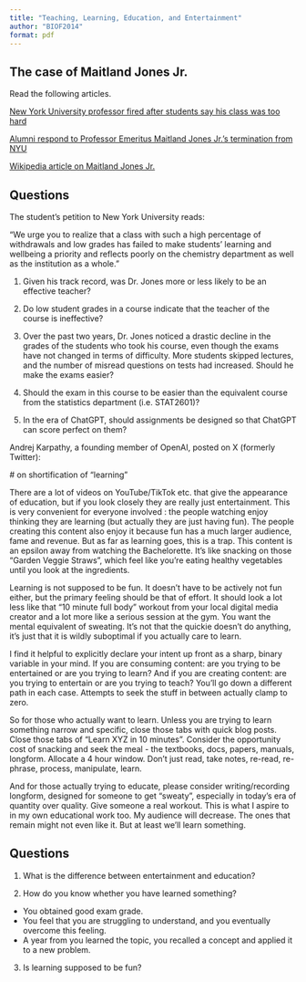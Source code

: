 ```yaml
---
title: "Teaching, Learning, Education, and Entertainment"
author: "BIOF2014"
format: pdf
---
```


## The case of Maitland Jones Jr.

Read the following articles.

[New York University professor fired after students say his class was too hard][1]

[Alumni respond to Professor Emeritus Maitland Jones Jr.’s termination from NYU][2]

[Wikipedia article on Maitland Jones Jr.][3]

[1]: https://www.theguardian.com/us-news/2022/oct/06/nyu-professor-fired-maitland-jones-jr-student-petition
[2]: https://www.dailyprincetonian.com/article/2022/10/maitland-jones-nyu-princeton-professor-terminated
[3]: https://en.wikipedia.org/wiki/Maitland_Jones_Jr.


## Questions

The student's petition to New York University reads: 

"We urge you to realize that a class with such a high percentage of withdrawals 
and low grades has failed to make students’ learning and wellbeing a priority 
and reflects poorly on the chemistry department as well as the institution as 
a whole."

1. Given his track record, was Dr. Jones more or less likely to be an effective 
teacher?

2. Do low student grades in a course indicate that the teacher of the course is 
ineffective?

3. Over the past two years, Dr. Jones noticed a drastic decline in the grades of
the students who took his course, even though the exams have not changed in 
terms of difficulty. More students skipped lectures, and the number of misread 
questions on tests had increased. Should he make the exams easier?

4. Should the exam in this course to be easier than the 
equivalent course from the statistics department (i.e. STAT2601)?

5. In the era of ChatGPT, should assignments be designed so that ChatGPT can
score perfect on them?

\pagebreak


Andrej Karpathy, a founding member of OpenAI, posted on X (formerly Twitter):

\# on shortification of "learning"

There are a lot of videos on YouTube/TikTok etc. that give the appearance of education, but if you look closely they are really just entertainment. This is very convenient for everyone involved : the people watching enjoy thinking they are learning (but actually they are just having fun). The people creating this content also enjoy it because fun has a much larger audience, fame and revenue. But as far as learning goes, this is a trap. This content is an epsilon away from watching the Bachelorette. It's like snacking on those "Garden Veggie Straws", which feel like you're eating healthy vegetables until you look at the ingredients.

Learning is not supposed to be fun. It doesn't have to be actively not fun either, but the primary feeling should be that of effort. It should look a lot less like that "10 minute full body" workout from your local digital media creator and a lot more like a serious session at the gym. You want the mental equivalent of sweating. It's not that the quickie doesn't do anything, it's just that it is wildly suboptimal if you actually care to learn.

I find it helpful to explicitly declare your intent up front as a sharp, binary variable in your mind. If you are consuming content: are you trying to be entertained or are you trying to learn? And if you are creating content: are you trying to entertain or are you trying to teach? You'll go down a different path in each case. Attempts to seek the stuff in between actually clamp to zero.

So for those who actually want to learn. Unless you are trying to learn something narrow and specific, close those tabs with quick blog posts. Close those tabs of "Learn XYZ in 10 minutes". Consider the opportunity cost of snacking and seek the meal - the textbooks, docs, papers, manuals, longform. Allocate a 4 hour window. Don't just read, take notes, re-read, re-phrase, process, manipulate, learn.

And for those actually trying to educate, please consider writing/recording longform, designed for someone to get "sweaty", especially in today's era of quantity over quality. Give someone a real workout. This is what I aspire to in my own educational work too. My audience will decrease. The ones that remain might not even like it. But at least we'll learn something.

## Questions

1. What is the difference between entertainment and education?

2. How do you know whether you have learned something?

- You obtained good exam grade.
- You feel that you are struggling to understand, and you eventually 
  overcome this feeling.
- A year from you learned the topic, you recalled a concept and applied it to 
  a new problem.

3. Is learning supposed to be fun?
